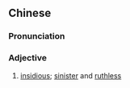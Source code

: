 {{also|阴毒}}
==Chinese==
{{zh-forms|s=阴毒}}

===Pronunciation===
{{zh-pron
|m=yīndú
|c=jam1 duk6
|mn=qz,tw,xm,zz:im-to̍k
|cat=adj
}}

===Adjective===
{{zh-adj}}

# [[insidious]]; [[sinister]] and [[ruthless]]